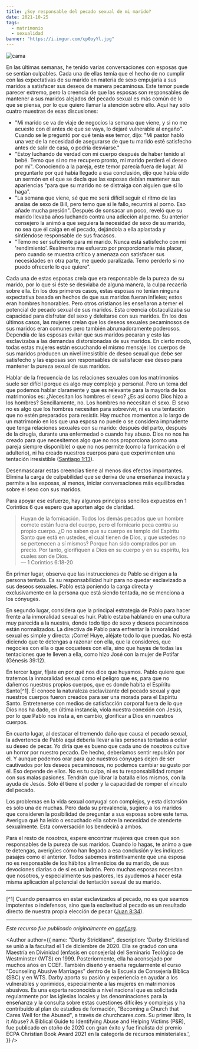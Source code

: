 ```yaml
---
title: ¿Soy responsable del pecado sexual de mi marido?
date: 2021-10-25
tags:
  - matrimonio
  - sexualidad
banner: "https://i.imgur.com/cp0oyYl.jpg"
---
```



![cama](https://i.imgur.com/cp0oyYl.jpg)

En las últimas semanas, he tenido varias conversaciones con esposas que se sentían culpables. Cada una de ellas temía que el hecho de no cumplir con las expectativas de su marido en materia de sexo empujaría a sus maridos a satisfacer sus deseos de manera pecaminosa. Este temor puede parecer extremo, pero la creencia de que las esposas son responsables de mantener a sus maridos alejados del pecado sexual es más común de lo que se piensa, por lo que quiero llamar la atención sobre ello. Aquí hay sólo cuatro muestras de esas discusiones:

- "Mi marido se va de viaje de negocios la semana que viene, y si no me acuesto con él antes de que se vaya, lo dejaré vulnerable al engaño". Cuando se le preguntó por qué tenía ese temor, dijo: "Mi pastor habló una vez de la necesidad de asegurarse de que tu marido esté satisfecho antes de salir de casa, o podría desviarse."
- "Estoy luchando de verdad con mi cuerpo después de haber tenido al bebé. Temo que si no me recupero pronto, mi marido perderá el deseo por mí". Conociendo a la pareja, este temor parecía fuera de lugar. Al preguntarle por qué había llegado a esa conclusión, dijo que había oído un sermón en el que se decía que las esposas debían mantener sus apariencias "para que su marido no se distraiga con alguien que sí lo haga".
- "La semana que viene, sé que me será difícil seguir el ritmo de las ansias de sexo de Bill, pero temo que si le fallo, recurrirá al porno. Eso añade mucha presión". Después de sonsacar un poco, reveló que su marido llevaba años luchando contra una adicción al porno. Su anterior consejero la animó a que seguiera la necesidad de sexo de su marido, no sea que él caiga en el pecado, dejándola a ella aplastada y sintiéndose responsable de sus fracasos.
- "Temo no ser suficiente para mi marido. Nunca está satisfecho con mi 'rendimiento'. Realmente me esfuerzo por proporcionarle más placer, pero cuando se muestra crítico y amenaza con satisfacer sus necesidades en otra parte, me quedo paralizada. Temo perderlo si no puedo ofrecerle lo que quiere".

Cada una de estas esposas creía que era responsable de la pureza de su marido, por lo que si éste se desviaba de alguna manera, la culpa recaería sobre ella. En los dos primeros casos, estas esposas no tenían ninguna expectativa basada en hechos de que sus maridos fueran infieles; estos eran hombres honorables. Pero otros cristianos les enseñaron a temer el potencial de pecado sexual de sus maridos. Esta creencia obstaculizaba su capacidad para disfrutar del sexo y deleitarse con sus maridos. En los dos últimos casos, las mujeres creían que los deseos sexuales pecaminosos de sus maridos eran comunes pero también abrumadoramente poderosos. Dependía de las esposas evitar que sus maridos pecaran y esto las esclavizaba a las demandas distorsionadas de sus maridos. En cierto modo, todas estas mujeres están escuchando el mismo mensaje: los cuerpos de sus maridos producen un nivel irresistible de deseo sexual que debe ser satisfecho y las esposas son responsables de satisfacer ese deseo para mantener la pureza sexual de sus maridos.

Hablar de la frecuencia de las relaciones sexuales con los matrimonios suele ser difícil porque es algo muy complejo y personal. Pero un tema del que podemos hablar claramente y que es relevante para la mayoría de los matrimonios es: ¿Necesitan los hombres el sexo? ¿Es así como Dios hizo a los hombres? Sencillamente, no. Los hombres no necesitan el sexo. El sexo no es algo que los hombres necesiten para sobrevivir, ni es una tentación que no estén preparados para resistir. Hay muchos momentos a lo largo de un matrimonio en los que una esposa no puede o se considera imprudente que tenga relaciones sexuales con su marido: después del parto, después de la cirugía, durante una enfermedad o cuando hay abuso. Dios no nos ha creado para que necesitemos algo que no nos proporciona (como una pareja siempre disponible) o que no nos permite (como la fornicación o el adulterio), ni ha creado nuestros cuerpos para que experimenten una tentación irresistible ([Santiago 1:13](https://www.biblegateway.com/passage/?search=Santiago+1%3A13&version=NBLA)).

Desenmascarar estas creencias tiene al menos dos efectos importantes. Elimina la carga de culpabilidad que se deriva de una enseñanza inexacta y permite a las esposas, al menos, iniciar conversaciones más equilibradas sobre el sexo con sus maridos.

Para apoyar ese esfuerzo, hay algunos principios sencillos expuestos en 1 Corintios 6 que espero que aporten algo de claridad.

> Huyan de la fornicación. Todos los demás pecados que un hombre comete están fuera del cuerpo, pero el fornicario peca contra su propio cuerpo. ¿O no saben que su cuerpo es templo del Espíritu Santo que está en ustedes, el cual tienen de Dios, y que ustedes no se pertenecen a sí mismos? Porque han sido comprados por un precio. Por tanto, glorifiquen a Dios en su cuerpo y en su espíritu, los cuales son de Dios.<br />
> — 1 Corintios 6:18-20

En primer lugar, observa que las instrucciones de Pablo se dirigen a la persona tentada. Es su responsabilidad huir para no quedar esclavizado a sus deseos sexuales. Pablo está poniendo la carga directa y exclusivamente en la persona que está siendo tentada, no se menciona a los cónyuges.

En segundo lugar, considera que la principal estrategia de Pablo para hacer frente a la inmoralidad sexual es huir. Pablo estaba hablando en una cultura muy parecida a la nuestra, donde todo tipo de sexo y deseos pecaminosos están normalizados. La directiva de Pablo para enfrentar la inmoralidad sexual es simple y directa: ¡Corre! Huye, aléjate todo lo que puedas. No está diciendo que te detengas a razonar con ella, que la consideres, que negocies con ella o que coquetees con ella, sino que huyas de todas las tentaciones que te lleven a ella, como hizo José con la mujer de Potifar (Génesis 39:12).

En tercer lugar, fíjate en por qué nos dice que huyamos. Pablo quiere que tratemos la inmoralidad sexual como el peligro que es, para que no dañemos nuestros propios cuerpos, que es donde habita el Espíritu Santo[^1]. Él conoce la naturaleza esclavizante del pecado sexual y que nuestros cuerpos fueron creados para ser una morada para el Espíritu Santo. Entretenerse con medios de satisfacción corporal fuera de lo que Dios nos ha dado, en última instancia, viola nuestra conexión con Jesús, por lo que Pablo nos insta a, en cambio, glorificar a Dios en nuestros cuerpos.

En cuarto lugar, al destacar el tremendo daño que causa el pecado sexual, la advertencia de Pablo aquí debería llevar a las personas tentadas a odiar su deseo de pecar. Yo diría que es bueno que cada uno de nosotros cultive un horror por nuestro pecado. De hecho, deberíamos sentir repulsión por él. Y aunque podemos orar para que nuestros cónyuges dejen de ser cautivados por los deseos pecaminosos, no podemos cambiar su gusto por él. Eso depende de ellos. No es tu culpa, ni es tu responsabilidad romper con sus malas pasiones. Tendrán que librar la batalla ellos mismos, con la ayuda de Jesús. Sólo él tiene el poder y la capacidad de romper el vínculo del pecado.

Los problemas en la vida sexual conyugal son complejos, y esta distorsión es sólo una de muchas. Pero dada su prevalencia, sugiero a los maridos que consideren la posibilidad de preguntar a sus esposas sobre este tema. Averigua qué ha leído o escuchado ella sobre la necesidad de atenderte sexualmente. Esta conversación los bendecirá a ambos.

Para el resto de nosotros, espere encontrar mujeres que creen que son responsables de la pureza de sus maridos. Cuando lo hagas, te animo a que te detengas, averigües cómo han llegado a esa conclusión y les indiques pasajes como el anterior. Todos sabemos instintivamente que una esposa no es responsable de los hábitos alimenticios de su marido, de sus devociones diarias o de si es un ladrón. Pero muchas esposas necesitan que nosotros, y especialmente sus pastores, les ayudemos a hacer esta misma aplicación al potencial de tentación sexual de su marido.

---

[^1] Cuando pensamos en estar esclavizados al pecado, no es que seamos impotentes o indefensos, sino que la esclavitud al pecado es un resultado directo de nuestra propia elección de pecar ([Juan 8:34](https://www.biblegateway.com/passage/?search=Juan+8%3A34&version=NBLA)).

---

_Este recurso fue publicado originalmente en [ccef.org](https://www.ccef.org/am-i-responsible-for-my-husbands-sexual-sin/)._

<Author
  author={{
    name: "Darby Strickland",
    description:
      'Darby Strickland se unió a la facultad el 1 de diciembre de 2020. Ella se graduó con una Maestría en Divinidad (énfasis en consejería) del Seminario Teológico de Westminster (WTS) en 1999. Posteriormente, ella ha aconsejado por muchos años en CCEF. También diseñó y enseña regularmente el curso "Counseling Abusive Marriages" dentro de la Escuela de Consejería Bíblica (SBC) y en WTS. Darby aporta su pasión y experiencia en ayudar a los vulnerables y oprimidos, especialmente a las mujeres en matrimonios abusivos. Es una experta reconocida a nivel nacional que es solicitada regularmente por las iglesias locales y las denominaciones para la enseñanza y la consulta sobre estas cuestiones difíciles y complejas y ha contribuido al plan de estudios de formación, "Becoming a Church that Cares Well for the Abused", a través de churchcares.com. Su primer libro, Is it Abuse? A Biblical Guide to Identifying Abuse and Helping Victims (P&R), fue publicado en otoño de 2020 con gran éxito y fue finalista del premio ECPA Christian Book Award 2021 en la categoría de recursos ministeriales.',
  }}
/>
